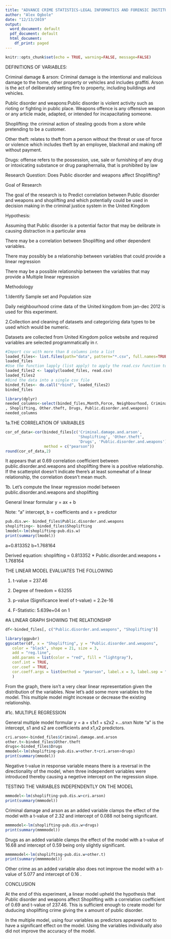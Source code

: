 ---
title: "ADVANCE CRIME STATISTICS-LEGAL INFORMATICS AND FORENSIC INSTITUTE"
author: "Alex Ogbole"
date: "12/13/2019"
output:
  word_document: default
  pdf_document: default
  html_document:
    df_print: paged
---

```{r setup, include=FALSE}
knitr::opts_chunk$set(echo = TRUE, warning=FALSE, message=FALSE)

```

DEFINITIONS OF VARIABLES:


Criminal damage & arson: Criminal damage is the intentional and malicious damage to the home, other property or vehicles and includes graffiti. Arson is the act of deliberately setting fire to property, including buildings and vehicles.

Public disorder and weapons:Public disorder is violent activity such as rioting or fighting in public place. Weapons offence is any offensive weapon or any article made, adapted, or intended for incapacitating someone.

Shoplifting: the criminal action of stealing goods from a store while pretending to be a customer.

Other theft: relates to theft from a person without the threat or use of force or violence which includes theft by an employee, blackmail and making off without payment.


Drugs: offense refers to the possession, use, sale or furnishing of any drug or intoxicating substance or drug paraphernalia, that is prohibited by law

Research Question: Does Public disorder and weapons affect Shoplifting?


Goal of Research

The goal of the research is to Predict correlation between Public disorder and weapons and shoplifting and which potentially could be used in decision making in the criminal justice system in the United Kingdom

Hypothesis: 


Assuming that Public disorder is a potential factor that may be delibrate in causing distraction in a particular area

There may be a correlation between Shoplifting and other dependent variables.

There may possibly be a relationship between variables that could provide a linear regression

There may be a possible relationship between the variables that may provide a Multiple linear regression


Methodology


1.Identify Sample set and Population size

  Daily neighbourhood crime data of the United kingdom from jan-dec 2012 is used for this experiment.

2.Collection and cleaning of datasets and categorizing data types to be used which would be numeric.

  Datasets are collected from United Kingdom police website and required variables are selected programmatically in r.


```{r echo=FALSE}
#Import csv with more than 8 columns into a list
loaded_files<- list.files(path="data", pattern="*.csv", full.names=TRUE)
loaded_files
#Use the function lapply (list apply) to apply the read.csv function to the imported files
loaded_files2 <- lapply(loaded_files, read.csv)
loaded_files2
#Bind the data into a single csv file
binded_files<- do.call("rbind", loaded_files2)
binded_files

library(dplyr)
needed_columns<-select(binded_files,Month,Force, Neighbourhood, Criminal.damage.and.arson
, Shoplifting, Other.theft, Drugs, Public.disorder.and.weapons)
needed_columns
```

1a.THE CORRELATION OF VARIABLES

```{r}
cor_of_data<-cor(binded_files[c('Criminal.damage.and.arson',
                                'Shoplifting', 'Other.theft',
                                'Drugs', 'Public.disorder.and.weapons')],
                 method = c("pearson"))
round(cor_of_data,2)
```
It appears that at 0.69 correlation coefficient between public.disorder.and.weapons and shoplifting there is a positive relationship. If the scatterplot doesn’t indicate there’s at least somewhat of a linear relationship, the correlation doesn’t mean much.

1b. Let's compute the linear regression model between public.disorder.and.weapons and shoplifting
 
 General linear formular y = ax + b 
 
 Note: "a" intercept, b = coefficients and x = predictor
 
```{r}
pub.dis.w<- binded_files$Public.disorder.and.weapons
shoplifting<- binded_files$Shoplifting
lmodel<-lm(shoplifting~pub.dis.w)
print(summary(lmodel))
```
a=0.813352 b=1.768164

Derived equation: shoplifting = 0.813352 * Public.disorder.and.weapons  + 1.768164 

THE LINEAR MODEL EVALUATES THE FOLLOWING

  1. t-value  = 237.46
  
  2. Degree of freedom = 63255
  
  3. p-value (Significance level of t-value) = 2.2e-16
  
  4. F-Statistic: 5.639e+04 on 1
  
#A LINEAR GRAPH SHOWING THE RELATIONSHIP

```{r }
df<-binded_files[, c("Public.disorder.and.weapons", "Shoplifting")]

library(ggpubr)
ggscatter(df, x = "Shoplifting", y = "Public.disorder.and.weapons",
   color = "black", shape = 21, size = 3,
   add = "reg.line",  
   add.params = list(color = "red", fill = "lightgray"), 
   conf.int = TRUE,
   cor.coef = TRUE, 
   cor.coeff.args = list(method = "pearson", label.x = 3, label.sep = "\n")
   )
```  

From the graph, there isn't a very clear linear representation given the distribution of the variables. Now let's add some more variables to the model. This multiple model might increase or decrease the existing relationship.

#1c. MULTIPLE REGRESSION

General multiple model formular y = a + s1x1 + s2x2 +...snxn
Note "a" is the intercept, s1 and s2 are coefficients and x1,x2 predictors.
 
```{r}
cri.arson<-binded_files$Criminal.damage.and.arson
other.t<-binded_files$Other.theft
drugs<-binded_files$Drugs
mmodel<-lm(shoplifting~pub.dis.w+other.t+cri.arson+drugs)
print(summary(mmodel))
```
Negative t-value in response variable means there is a reversal in the directionality of the model, when three independent variables were introduced thereby causing a negetive intercept on the regression slope.

TESTING THE VARIABLES INDEPENDENTLY ON THE MODEL
```{r}
mmmodel<-lm(shoplifting~pub.dis.w+cri.arson)
print(summary(mmmodel))
```
Criminal damage and arson as an added variable clamps the effect of the model with a t-value of 2.32 and intercept of 0.088 not being significant.

```{r}
mmmmodel<-lm(shoplifting~pub.dis.w+drugs)
print(summary(mmmmodel))
```
Drugs as an added variable clamps the effect of the model with a t-value of 16.68 and intercept of 0.59 being only slightly significant.

```{r}
mmmmmodel<-lm(shoplifting~pub.dis.w+other.t)
print(summary(mmmmmodel))
```
Other crime as an added variable also does not improve the model with a t-value of 5.077 and intercept of 0.16 .

CONCLUSION

At the end of this experiment, a linear model upheld the hypothesis that Public disorder and weapons affect Shoplifting with a correlation coefficient of 0.69 and t-value of 237.46.
This is sufficient enough to create model for duducing shoplifting crime giving the x amount of public disorder. 


In the multiple model, using four variables as predictors appeared not to have a significant effect on the model. Using the variables individually also did not improve the accuracy of the model.


